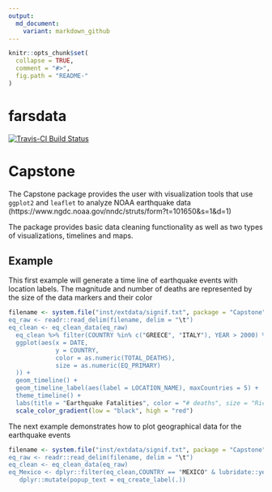 ```yaml
---
output:
  md_document:
    variant: markdown_github
---
```


<!-- README.md is generated from README.Rmd. Please edit that file -->

```r
knitr::opts_chunk$set(
  collapse = TRUE,
  comment = "#>",
  fig.path = "README-"
)
```


# farsdata

[![Travis-CI Build Status](https://travis-ci.org/danlanguedoc/Capstone.svg?branch=master)](https://travis-ci.org/danlanguedoc/Capstone)


# Capstone

The Capstone package provides the user with visualization tools that use `ggplot2` and `leaflet` to analyze NOAA earthquake data (https://www.ngdc.noaa.gov/nndc/struts/form?t=101650&s=1&d=1) 

The package provides basic data cleaning functionality as well as two types of visualizations, timelines and maps.

## Example

This first example will generate a time line of earthquake events with location labels.  The magnitude and number of deaths are represented by the size of the data markers and their color

```r
filename <- system.file("inst/extdata/signif.txt", package = "Capstone")"
eq_raw <- readr::read_delim(filename, delim = "\t")
eq_clean <- eq_clean_data(eq_raw)
  eq_clean %>% filter(COUNTRY %in% c("GREECE", "ITALY"), YEAR > 2000) %>%
  ggplot(aes(x = DATE,
             y = COUNTRY,
             color = as.numeric(TOTAL_DEATHS),
             size = as.numeric(EQ_PRIMARY)
  )) +
  geom_timeline() +
  geom_timeline_label(aes(label = LOCATION_NAME), maxCountries = 5) +
  theme_timeline() +
  labs(title = "Earthquake Fatalities", color = "# deaths", size = "Richter scale value") +
  scale_color_gradient(low = "black", high = "red")

```


The next example demonstrates how to plot geographical data for the earthquake events

```r
filename <- system.file("inst/extdata/signif.txt", package = "Capstone")"
eq_raw <- readr::read_delim(filename, delim = "\t")
eq_clean <- eq_clean_data(eq_raw)
eq_Mexico <- dplyr::filter(eq_clean,COUNTRY == "MEXICO" & lubridate::year(DATE) >2000) %>%
   dplyr::mutate(popup_text = eq_create_label(.))
```

